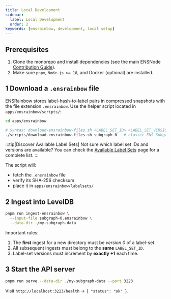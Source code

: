 ```yaml
---
title: Local Development
sidebar:
  label: Local Development
  order: 2
keywords: [ensrainbow, development, local setup]
---
```



## Prerequisites

1. Clone the monorepo and install dependencies (see the main ENSNode [Contribution Guide](/docs/contributing/)).
2. Make sure `pnpm`, `Node.js >= 18`, and Docker (optional) are installed.

## 1  Download a `.ensrainbow` file

ENSRainbow stores label-hash-to-label pairs in compressed snapshots with the file extension `.ensrainbow`.
Use the helper script located in `apps/ensrainbow/scripts/`:

```bash title="Download .ensrainbow files"
cd apps/ensrainbow

# Syntax: download-ensrainbow-files.sh <LABEL_SET_ID> <LABEL_SET_VERSION>
./scripts/download-ensrainbow-files.sh subgraph 0   # classic ENS Subgraph labelset, version 0
```

:::tip[Discover Available Label Sets]
Not sure which label set IDs and versions are available? You can check the [Available Label Sets](/ensrainbow/usage/available-label-sets) page for a complete list.
:::

The script will:
* fetch the `.ensrainbow` file
* verify its SHA-256 checksum
* place it in `apps/ensrainbow/labelsets/`

## 2  Ingest into LevelDB

```bash title="Ingest data into LevelDB"
pnpm run ingest-ensrainbow \
  --input-file subgraph-0.ensrainbow \
  --data-dir ./my-subgraph-data
```

Important rules:
1. The **first** ingest for a new directory must be *version 0* of a label-set.
2. All subsequent ingests must belong to the **same** `LABEL_SET_ID`.
3. Label-set versions must increment by **exactly +1** each time.

## 3  Start the API server

```bash title="Start the API server"
pnpm run serve --data-dir ./my-subgraph-data --port 3223
```
Visit `http://localhost:3223/health` → `{ "status": "ok" }`.

<LinkCard title="CLI Reference" href="/ensrainbow/contributing/cli-reference" /> 
